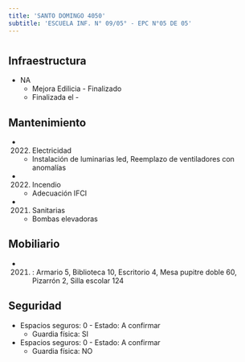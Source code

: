 ```yaml
---
title: 'SANTO DOMINGO 4050'
subtitle: 'ESCUELA INF. N° 09/05° - EPC N°05 DE 05'
---
```


#
## Infraestructura

* NA 
    + Mejora Edilicia - Finalizado 
    + Finalizada el - 






## Mantenimiento

*  (2022) Electricidad 
    + Instalación de luminarias led, Reemplazo de ventiladores con anomalías

*  (2022) Incendio 
    + Adecuación IFCI

*  (2021) Sanitarias 
    + Bombas elevadoras





## Mobiliario

*  (2021) : Armario 5, Biblioteca 10, Escritorio 4, Mesa pupitre doble 60, Pizarrón 2, Silla escolar 124 





## Seguridad

*  Espacios seguros: 0 - Estado: A confirmar 
    + Guardia física: SI

*  Espacios seguros: 0 - Estado: A confirmar 
    + Guardia física: NO



